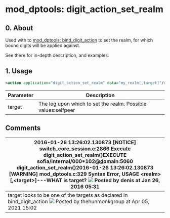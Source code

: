 
# mod_dptools: digit_action_set_realm 

 

## 0\. About

Used with to [mod\_dptools: bind\_digit\_action](./6586414.mdx#0-about) to set the realm, for which bound digits will be applied against. 

See there for in-depth description, and examples.

## 1\. Usage

```xml
<action application="digit_action_set_realm" data="my_realm[,target]"/>
```

| Parameter | Description                                                   |
| --------- | ------------------------------------------------------------- |
| target    | The leg upon which to set the realm. Possible values:selfpeer |

## Comments

| 2016-01-26 13:26:02.130873 \[NOTICE\] switch\_core\_session.c:2866 Execute digit\_action\_set\_realm()EXECUTE sofia/internal/000\*102@[d](http://siptest.ringme.ru)omain:5060 digit\_action\_set\_realm()2016-01-26 13:26:02.130873 \[WARNING\] mod\_dptools.c:329 Syntax Error, USAGE \<realm>\[,\<target>\]\---WHAT is target? ![](/images/icons/contenttypes/comment_16.png) Posted by denis at Jan 26, 2016 05:31 |
| ------------------------------------------------------------------------------------------------------------------------------------------------------------------------------------------------------------------------------------------------------------------------------------------------------------------------------------------------------------------------------------------------------------------ |
| target looks to be one of the targets as declared in bind\_digit\_action ![](/images/icons/contenttypes/comment_16.png) Posted by thehunmonkgroup at Apr 05, 2021 15:02                                                                                                                                                                                                                                             |


